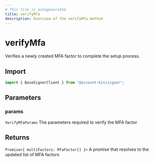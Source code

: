 ```yaml
---
# This file is autogenerated
title: verifyMfa
description: Overview of the verifyMfa method
---
```


# verifyMfa

Verifies a newly created MFA factor to complete the setup process.

## Import

```ts
import { BaseSignerClient } from "@account-kit/signer";
```

## Parameters

### params

`VerifyMfaParams`
The parameters required to verify the MFA factor

## Returns

`Promise<{ multiFactors: MfaFactor[] }>`
A promise that resolves to the updated list of MFA factors
